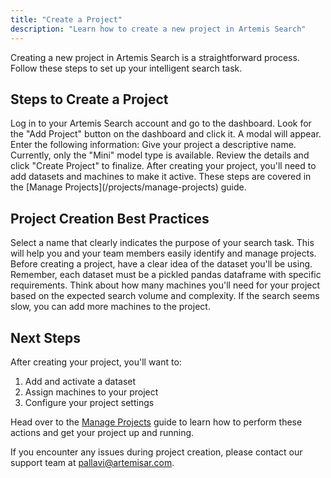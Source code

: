 ```yaml
---
title: "Create a Project"
description: "Learn how to create a new project in Artemis Search"
---
```


Creating a new project in Artemis Search is a straightforward process. Follow these steps to set up your intelligent search task.

## Steps to Create a Project

<Steps>
  <Step title="Navigate to the Dashboard">
    Log in to your Artemis Search account and go to the dashboard.
  </Step>
  <Step title="Click 'Add Project'">
    Look for the "Add Project" button on the dashboard and click it.
  </Step>
  <Step title="Enter Project Details">
    A modal will appear. Enter the following information:
    <ParamField body="name" type="string" required>
      Give your project a descriptive name.
    </ParamField>
    <ParamField body="model_type" type="string" required>
      Currently, only the "Mini" model type is available.
    </ParamField>
  </Step>
  <Step title="Confirm Creation">
    Review the details and click "Create Project" to finalize.
  </Step>
</Steps>

<Note>
  After creating your project, you'll need to add datasets and machines to make it active. These steps are covered in the [Manage Projects](/projects/manage-projects) guide.
</Note>

## Project Creation Best Practices

<Accordion title="Choose a Clear and Descriptive Name">
  Select a name that clearly indicates the purpose of your search task. This will help you and your team members easily identify and manage projects.
</Accordion>

<Accordion title="Plan Your Dataset">
  Before creating a project, have a clear idea of the dataset you'll be using. Remember, each dataset must be a pickled pandas dataframe with specific requirements.
</Accordion>

<Accordion title="Consider Resource Allocation">
  Think about how many machines you'll need for your project based on the expected search volume and complexity.
  <Note>
    If the search seems slow, you can add more machines to the project.
  </Note>
</Accordion>

## Next Steps

After creating your project, you'll want to:

1. Add and activate a dataset
2. Assign machines to your project
3. Configure your project settings

Head over to the [Manage Projects](/projects/manage-projects) guide to learn how to perform these actions and get your project up and running.

If you encounter any issues during project creation, please contact our support team at [pallavi@artemisar.com](mailto:pallavi@artemisar.com).